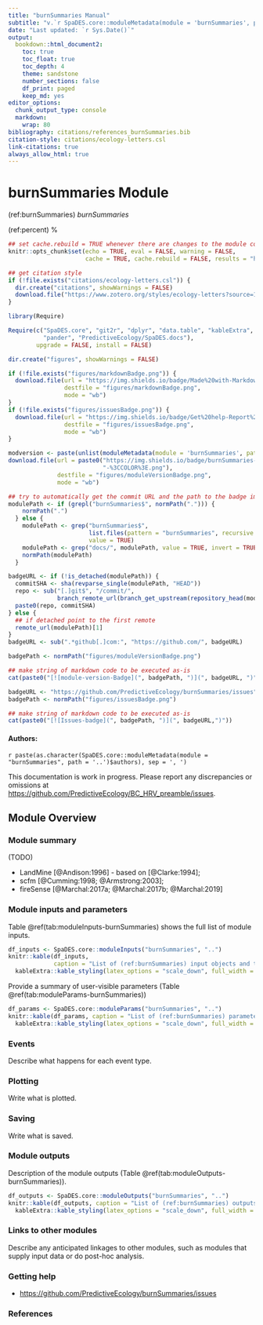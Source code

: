 ```yaml
---
title: "burnSummaries Manual"
subtitle: "v.`r SpaDES.core::moduleMetadata(module = 'burnSummaries', path = '..')$version`"
date: "Last updated: `r Sys.Date()`"
output:
  bookdown::html_document2:
    toc: true
    toc_float: true
    toc_depth: 4
    theme: sandstone
    number_sections: false
    df_print: paged
    keep_md: yes
editor_options:
  chunk_output_type: console
  markdown: 
    wrap: 80
bibliography: citations/references_burnSummaries.bib
citation-style: citations/ecology-letters.csl
link-citations: true
always_allow_html: true
---
```


# burnSummaries Module

<!-- the following are text references used in captions for LaTeX compatibility -->
(ref:burnSummaries) *burnSummaries*

(ref:percent) %

```r
## set cache.rebuild = TRUE whenever there are changes to the module code/metadata
knitr::opts_chunk$set(echo = TRUE, eval = FALSE, warning = FALSE, 
                      cache = TRUE, cache.rebuild = FALSE, results = "hold", dpi = 300)

## get citation style
if (!file.exists("citations/ecology-letters.csl")) {
  dir.create("citations", showWarnings = FALSE)
  download.file("https://www.zotero.org/styles/ecology-letters?source=1", destfile = "citations/ecology-letters.csl")
}

library(Require)

Require(c("SpaDES.core", "git2r", "dplyr", "data.table", "kableExtra",
          "pander", "PredictiveEcology/SpaDES.docs"),
        upgrade = FALSE, install = FALSE)

```

```r
dir.create("figures", showWarnings = FALSE)

if (!file.exists("figures/markdownBadge.png")) {
  download.file(url = "https://img.shields.io/badge/Made%20with-Markdown-1f425f.png",
                destfile = "figures/markdownBadge.png",
                mode = "wb")
}
if (!file.exists("figures/issuesBadge.png")) {
  download.file(url = "https://img.shields.io/badge/Get%20help-Report%20issues-%3CCOLOR%3E.png",
                destfile = "figures/issuesBadge.png",
                mode = "wb")
}

modversion <- paste(unlist(moduleMetadata(module = 'burnSummaries', path = '..')$version), collapse = ".")
download.file(url = paste0("https://img.shields.io/badge/burnSummaries-", paste0("v.%20", modversion),
                           "-%3CCOLOR%3E.png"),
              destfile = "figures/moduleVersionBadge.png",
              mode = "wb")
```

``` r
## try to automatically get the commit URL and the path to the badge image
modulePath <- if (grepl("burnSummaries$", normPath("."))) {
    normPath(".")
  } else {
    modulePath <- grep("burnSummaries$", 
                       list.files(pattern = "burnSummaries", recursive = TRUE, include.dirs = TRUE),
                       value = TRUE)
    modulePath <- grep("docs/", modulePath, value = TRUE, invert = TRUE)  ## exclude "copied" modules dirs for bookdown
    normPath(modulePath)
  }

badgeURL <- if (!is_detached(modulePath)) {
  commitSHA <- sha(revparse_single(modulePath, "HEAD"))
  repo <- sub("[.]git$", "/commit/",
              branch_remote_url(branch_get_upstream(repository_head(modulePath))))
  paste0(repo, commitSHA)
} else {
  ## if detached point to the first remote
  remote_url(modulePath)[1]
}
badgeURL <- sub(".*github[.]com:", "https://github.com/", badgeURL)

badgePath <- normPath("figures/moduleVersionBadge.png")

## make string of markdown code to be executed as-is
cat(paste0("[![module-version-Badge](", badgePath, ")](", badgeURL, ")"))
```

```r
badgeURL <- "https://github.com/PredictiveEcology/burnSummaries/issues"
badgePath <- normPath("figures/issuesBadge.png")

## make string of markdown code to be executed as-is
cat(paste0("[![Issues-badge](", badgePath, ")](", badgeURL,")"))
```

#### Authors:

`r paste(as.character(SpaDES.core::moduleMetadata(module = "burnSummaries", path = '..')$authors), sep = ', ')`
<!-- ideally separate authors with new lines, '\n' not working -->

:::{.rmdwarning}
This documentation is work in progress.
Please report any discrepancies or omissions at <https://github.com/PredictiveEcology/BC_HRV_preamble/issues>.
:::

## Module Overview

### Module summary

(TODO)

- LandMine [@Andison:1996] - based on [@Clarke:1994];
- scfm [@Cumming:1998; @Armstrong:2003];
- fireSense [@Marchal:2017a; @Marchal:2017b; @Marchal:2019]

### Module inputs and parameters

Table \@ref(tab:moduleInputs-burnSummaries) shows the full list of module inputs.

```r
df_inputs <- SpaDES.core::moduleInputs("burnSummaries", "..")
knitr::kable(df_inputs,
             caption = "List of (ref:burnSummaries) input objects and their description.") |>
  kableExtra::kable_styling(latex_options = "scale_down", full_width = FALSE)
```

Provide a summary of user-visible parameters (Table \@ref(tab:moduleParams-burnSummaries))


```r
df_params <- SpaDES.core::moduleParams("burnSummaries", "..")
knitr::kable(df_params, caption = "List of (ref:burnSummaries) parameters and their description.") |>
  kableExtra::kable_styling(latex_options = "scale_down", full_width = FALSE)
```

### Events

Describe what happens for each event type.

### Plotting

Write what is plotted.

### Saving

Write what is saved.

### Module outputs

Description of the module outputs (Table \@ref(tab:moduleOutputs-burnSummaries)).

```r
df_outputs <- SpaDES.core::moduleOutputs("burnSummaries", "..")
knitr::kable(df_outputs, caption = "List of (ref:burnSummaries) outputs and their description.") |>
  kableExtra::kable_styling(latex_options = "scale_down", full_width = FALSE)
```

### Links to other modules

Describe any anticipated linkages to other modules, such as modules that supply input data or do post-hoc analysis.

### Getting help

- <https://github.com/PredictiveEcology/burnSummaries/issues>

### References

<!-- autogenerated -->
